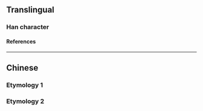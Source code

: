 {{character info}}
==Translingual==

===Han character===
{{Han char|rn=9|rad=人|as=09|sn=11|four=|canj=OJBJ|ids=⿰亻南}}

====References====
{{Han ref|kx=0112.071|uh=3472}}

----

==Chinese==

===Etymology 1===
{{zh-see|備|v}}

===Etymology 2===
{{zh-see|男|v}}